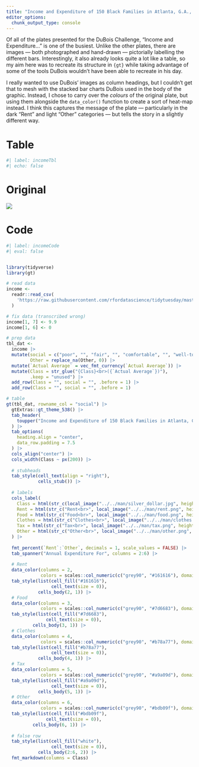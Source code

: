 ```yaml
---
title: "Income and Expenditure of 150 Black Families in Atlanta, G.A., U.S.A."
editor_options: 
  chunk_output_type: console
---
```


Of all of the plates presented for the DuBois Challenge, "Income and Expenditure..." is one of the busiest. Unlike the other plates, there are images --- both photographed and hand-drawn --- pictorially labelling the different bars. Interestingly, it also already looks quite a lot like a table, so my aim here was to recreate its structure in `{gt}` while taking advantage of some of the tools DuBois wouldn't have been able to recreate in his day.

I really wanted to use DuBois' images as column headings, but I couldn't get that to mesh with the stacked bar charts DuBois used in the body of the graphic. Instead, I chose to carry over the *colours* of the original plate, but using them alongside the `data_color()` function to create a sort of heat-map instead. I think this captures the message of the plate --- particularly in the dark "Rent" and light "Other" categories --- but tells the story in a slightly different way.

::: {.panel-tabset}

# Table

```r
#| label: incomeTbl
#| echo: false
```

# Original

![](https://raw.githubusercontent.com/ajstarks/dubois-data-portraits/master/challenge/challenge05/original-plate-31.jpg)

# Code

```r
#| label: incomeCode
#| eval: false


library(tidyverse)
library(gt)

# read data
income <-
  readr::read_csv(
    'https://raw.githubusercontent.com/rfordatascience/tidytuesday/master/data/2021/2021-02-16/income.csv'
  )

# fix data (transcribed wrong)
income[1, 7] <- 9.9
income[1, 6] <- 0

# prep data
tbl_dat <- 
  income |>
  mutate(social = c("poor", "", "fair", "", "comfortable", "", "well-to-do"),
         Other = replace_na(Other, 0)) |> 
  mutate(`Actual Average` = vec_fmt_currency(`Actual Average`)) |> 
  mutate(Class = str_glue("{Class}<br>({`Actual Average`})"),
         .keep = "unused") |>
  add_row(Class = "", social = "", .before = 1) |>
  add_row(Class = "", social = "", .before = 1)

# table
gt(tbl_dat, rowname_col = "social") |>
  gtExtras::gt_theme_538() |>
  tab_header(
    toupper("Income and Expenditure of 150 Black Families in Atlanta, G.A., U.S.A.")
  ) |> 
  tab_options(
    heading.align = "center", 
    data_row.padding = 7.5 
  ) |> 
  cols_align("center") |>
  cols_width(Class ~ px(200)) |> 
  
  # stubheads
  tab_style(cell_text(align = "right"),
            cells_stub()) |>
  
  # labels
  cols_label(
    Class = html(str_c(local_image("../../man/silver_dollar.jpg", height = px(100))), "<br>Annual Income<br>(Actual Average)"),
    Rent = html(str_c("Rent<br>", local_image("../../man/rent.png", height = 100))),
    Food = html(str_c("Food<br>", local_image("../../man/food.png", height = 100))),
    Clothes = html(str_c("Clothes<br>", local_image("../../man/clothes.png", height = 100))),
    Tax = html(str_c("Tax<br>", local_image("../../man/tax.png", height = 100))),
    Other = html(str_c("Other<br>", local_image("../../man/other.png", height = 100)))
  ) |>
  
  fmt_percent(`Rent`:`Other`, decimals = 1, scale_values = FALSE) |>
  tab_spanner("Annual Expenditure For", columns = 2:6) |>
  
  # Rent
  data_color(columns = 2, 
             colors = scales::col_numeric(c("grey90", "#161616"), domain = tbl_dat$Rent)) |>
  tab_style(list(cell_fill("#161616"),
                 cell_text(size = 0)),
            cells_body(2, 1)) |> 
  # Food
  data_color(columns = 3,
             colors = scales::col_numeric(c("grey90", "#7d6683"), domain = tbl_dat$Food)) |>
  tab_style(list(cell_fill("#7d6683"),
               cell_text(size = 0)),
          cells_body(3, 1)) |> 
  # Clothes
  data_color(columns = 4,
             colors = scales::col_numeric(c("grey90", "#b78a77"), domain = tbl_dat$Clothes)) |> 
  tab_style(list(cell_fill("#b78a77"),
                 cell_text(size = 0)),
            cells_body(4, 1)) |> 
  # Tax
  data_color(columns = 5,
             colors = scales::col_numeric(c("grey90", "#a9a09d"), domain = tbl_dat$Tax)) |> 
  tab_style(list(cell_fill("#a9a09d"),
                 cell_text(size = 0)),
            cells_body(5, 1)) |> 
  # Other
  data_color(columns = 6,
             colors = scales::col_numeric(c("grey90", "#bdb09f"), domain = tbl_dat$Other)) |> 
  tab_style(list(cell_fill("#bdb09f"),
               cell_text(size = 0)),
          cells_body(6, 1)) |> 
  
  # false row
  tab_style(list(cell_fill("white"),
                 cell_text(size = 0)),
            cells_body(2:6, 2)) |> 
  fmt_markdown(columns = Class)

```

:::